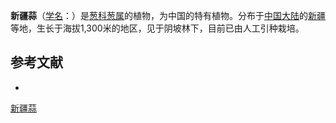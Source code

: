 {{Speciesbox
| name = 新疆蒜
| status = 
| status_system = 
| image =
| genus = Allium
| species = sinkiangense
| authority = Wang et Y. C. Tang
}}

'''新疆蒜'''（[[学名|学名]]：{{lang|la|''Allium sinkiangense''}}）是[[葱科|葱科]][[葱属|葱属]]的植物，为中国的特有植物。分布于[[中国大陆|中国大陆]]的[[新疆|新疆]]等地，生长于海拔1,300米的地区，见于阴坡林下，目前已由人工引种栽培。

== 参考文献 ==
<div class="references-small">
* {{cite web| url =http://www.bioinfo.cn/db05/KmzwSpecies.php?action=view&id=695| title =新疆蒜| work =《中国高等植物数据库全库》| publisher =中国科学院微生物研究所| author =昆明植物研究所| accessdate =2009-02-21| deadurl =yes| archiveurl =https://web.archive.org/web/20160305081723/http://www.bioinfo.cn/db05/KmzwSpecies.php?action=view&id=695| archivedate =2016-03-05}}
</div>
{{Taxonbar|from=Q11083841}}

[[Category:葱属|新疆蒜]]


{{植物小作品}}